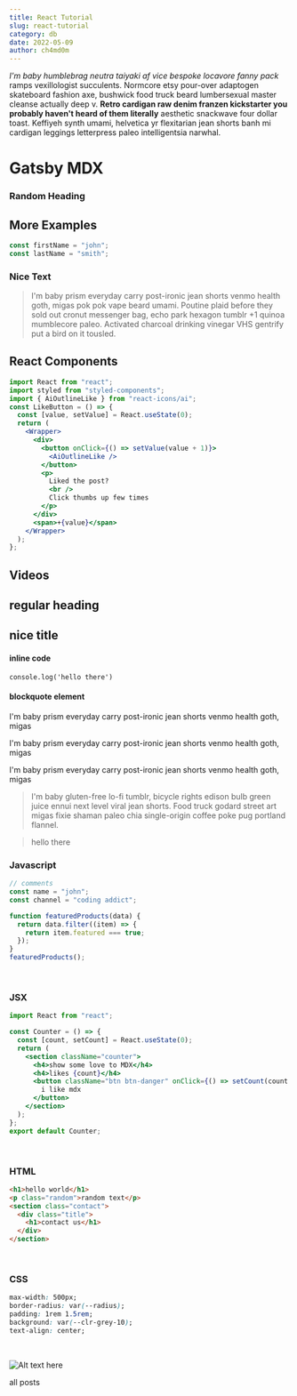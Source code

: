 ```yaml
---
title: React Tutorial
slug: react-tutorial
category: db
date: 2022-05-09
author: ch4md0m
---
```



_I'm baby humblebrag neutra taiyaki af vice bespoke locavore fanny pack_ ramps vexillologist
succulents. Normcore etsy pour-over adaptogen skateboard fashion axe, bushwick food
truck beard lumbersexual master cleanse actually deep v. **Retro cardigan raw denim
franzen kickstarter you probably haven't heard of them literally** aesthetic snackwave
four dollar toast. Keffiyeh synth umami, helvetica yr flexitarian jean shorts banh
mi cardigan leggings letterpress paleo intelligentsia narwhal.

# Gatsby MDX

### Random Heading

## More Examples

<div className="code">

```js
const firstName = "john";
const lastName = "smith";
```

 </div>

### Nice Text

> I'm baby prism everyday carry post-ironic jean shorts venmo health goth, migas pok pok vape beard umami. Poutine plaid before they sold out cronut messenger bag, echo park hexagon tumblr +1 quinoa mumblecore paleo. Activated charcoal drinking vinegar VHS gentrify put a bird on it tousled.

## React Components

```jsx
import React from "react";
import styled from "styled-components";
import { AiOutlineLike } from "react-icons/ai";
const LikeButton = () => {
  const [value, setValue] = React.useState(0);
  return (
    <Wrapper>
      <div>
        <button onClick={() => setValue(value + 1)}>
          <AiOutlineLike />
        </button>
        <p>
          Liked the post?
          <br />
          Click thumbs up few times
        </p>
      </div>
      <span>+{value}</span>
    </Wrapper>
  );
};
```

## Videos

<h2>regular heading</h2>
<h2> nice title </h2>

<h4>inline code</h4>

`console.log('hello there')`

<h4> blockquote element </h4>

I'm baby prism everyday carry post-ironic jean shorts venmo health goth, migas

I'm baby prism everyday carry post-ironic jean shorts venmo health goth, migas

I'm baby prism everyday carry post-ironic jean shorts venmo health goth, migas

> I'm baby gluten-free lo-fi tumblr, bicycle rights edison bulb green juice
> ennui next level viral jean shorts. Food truck godard street art migas fixie
> shaman paleo chia single-origin coffee poke pug portland flannel.

> hello there

### Javascript

```js
// comments
const name = "john";
const channel = "coding addict";

function featuredProducts(data) {
  return data.filter((item) => {
    return item.featured === true;
  });
}
featuredProducts();
```

<br />

### JSX

```jsx
import React from "react";

const Counter = () => {
  const [count, setCount] = React.useState(0);
  return (
    <section className="counter">
      <h4>show some love to MDX</h4>
      <h4>likes {count}</h4>
      <button className="btn btn-danger" onClick={() => setCount(count + 1)}>
        i like mdx
      </button>
    </section>
  );
};
export default Counter;
```

<br />

### HTML

```html
<h1>hello world</h1>
<p class="random">random text</p>
<section class="contact">
  <div class="title">
    <h1>contact us</h1>
  </div>
</section>
```

<br />

### CSS

```css
max-width: 500px;
border-radius: var(--radius);
padding: 1rem 1.5rem;
background: var(--clr-grey-10);
text-align: center;
```

<br />

![Alt text here](./images/gatsby-1.png)

<Link to="/posts" className="btn center-btn">
  all posts
</Link>
